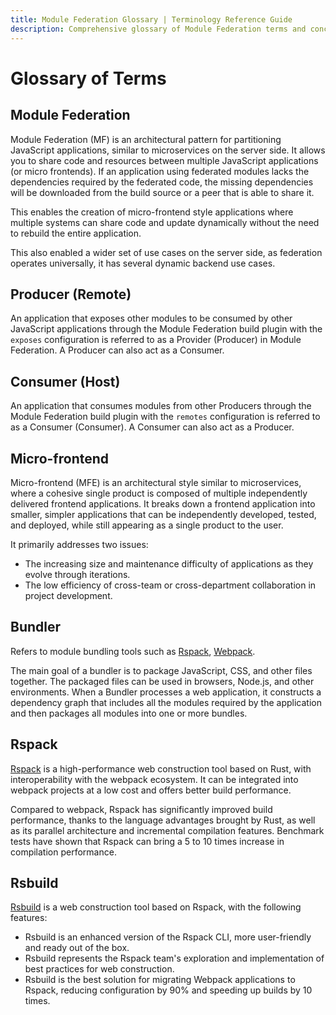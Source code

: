 ```yaml
---
title: Module Federation Glossary | Terminology Reference Guide
description: Comprehensive glossary of Module Federation terms and concepts, including producers, consumers, micro-frontends, and bundler definitions.
---
```


# Glossary of Terms

## Module Federation

Module Federation (MF) is an architectural pattern for partitioning JavaScript applications, similar to microservices on the server side. It allows you to share code and resources between multiple JavaScript applications (or micro frontends). If an application using federated modules lacks the dependencies required by the federated code, the missing dependencies will be downloaded from the build source or a peer that is able to share it.

This enables the creation of micro-frontend style applications where multiple systems can share code and update dynamically without the need to rebuild the entire application.

This also enabled a wider set of use cases on the server side, as federation operates universally, it has several dynamic backend use cases.

## Producer (Remote)

An application that exposes other modules to be consumed by other JavaScript applications through the Module Federation build plugin with the `exposes` configuration is referred to as a Provider (Producer) in Module Federation. A Producer can also act as a Consumer.

## Consumer (Host)

An application that consumes modules from other Producers through the Module Federation build plugin with the `remotes` configuration is referred to as a Consumer (Consumer). A Consumer can also act as a Producer.

## Micro-frontend

Micro-frontend (MFE) is an architectural style similar to microservices, where a cohesive single product is composed of multiple independently delivered frontend applications. It breaks down a frontend application into smaller, simpler applications that can be independently developed, tested, and deployed, while still appearing as a single product to the user.

It primarily addresses two issues:

- The increasing size and maintenance difficulty of applications as they evolve through iterations.
- The low efficiency of cross-team or cross-department collaboration in project development.

## Bundler

Refers to module bundling tools such as [Rspack](https://rspack.dev/), [Webpack](https://webpack.js.org/).

The main goal of a bundler is to package JavaScript, CSS, and other files together. The packaged files can be used in browsers, Node.js, and other environments. When a Bundler processes a web application, it constructs a dependency graph that includes all the modules required by the application and then packages all modules into one or more bundles.

## Rspack

[Rspack](https://www.rspack.dev/) is a high-performance web construction tool based on Rust, with interoperability with the webpack ecosystem. It can be integrated into webpack projects at a low cost and offers better build performance.

Compared to webpack, Rspack has significantly improved build performance, thanks to the language advantages brought by Rust, as well as its parallel architecture and incremental compilation features. Benchmark tests have shown that Rspack can bring a 5 to 10 times increase in compilation performance.

## Rsbuild

[Rsbuild](https://rsbuild.dev/) is a web construction tool based on Rspack, with the following features:

- Rsbuild is an enhanced version of the Rspack CLI, more user-friendly and ready out of the box.
- Rsbuild represents the Rspack team's exploration and implementation of best practices for web construction.
- Rsbuild is the best solution for migrating Webpack applications to Rspack, reducing configuration by 90% and speeding up builds by 10 times.
